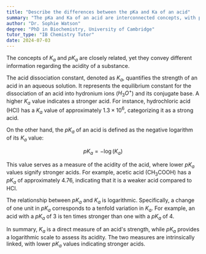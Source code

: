 ```yaml
---
title: "Describe the differences between the pKa and Ka of an acid"
summary: "The pKa and Ka of an acid are interconnected concepts, with pKa being the negative logarithm of Ka, representing the acid's strength in a different format."
author: "Dr. Sophie Watson"
degree: "PhD in Biochemistry, University of Cambridge"
tutor_type: "IB Chemistry Tutor"
date: 2024-07-03
---
```


The concepts of $K_a$ and $pK_a$ are closely related, yet they convey different information regarding the acidity of a substance.

The acid dissociation constant, denoted as $K_a$, quantifies the strength of an acid in an aqueous solution. It represents the equilibrium constant for the dissociation of an acid into hydronium ions ($H_3O^+$) and its conjugate base. A higher $K_a$ value indicates a stronger acid. For instance, hydrochloric acid (HCl) has a $K_a$ value of approximately $1.3 \times 10^6$, categorizing it as a strong acid.

On the other hand, the $pK_a$ of an acid is defined as the negative logarithm of its $K_a$ value:

$$
pK_a = -\log(K_a)
$$

This value serves as a measure of the acidity of the acid, where lower $pK_a$ values signify stronger acids. For example, acetic acid (CH$_3$COOH) has a $pK_a$ of approximately $4.76$, indicating that it is a weaker acid compared to HCl.

The relationship between $pK_a$ and $K_a$ is logarithmic. Specifically, a change of one unit in $pK_a$ corresponds to a tenfold variation in $K_a$. For example, an acid with a $pK_a$ of $3$ is ten times stronger than one with a $pK_a$ of $4$.

In summary, $K_a$ is a direct measure of an acid's strength, while $pK_a$ provides a logarithmic scale to assess its acidity. The two measures are intrinsically linked, with lower $pK_a$ values indicating stronger acids.
    